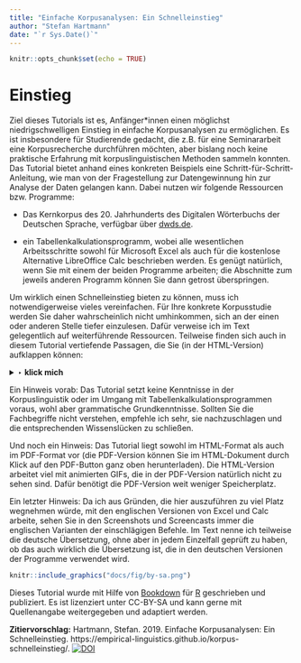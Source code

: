 ```yaml
---
title: "Einfache Korpusanalysen: Ein Schnelleinstieg"
author: "Stefan Hartmann"
date: "`r Sys.Date()`"
---
```


```r
knitr::opts_chunk$set(echo = TRUE)
```


# Einstieg

Ziel dieses Tutorials ist es, Anfänger*innen einen möglichst niedrigschwelligen Einstieg in einfache Korpusanalysen zu ermöglichen. Es ist insbesondere für Studierende gedacht, die z.B. für eine Seminararbeit eine Korpusrecherche durchführen möchten, aber bislang noch keine praktische Erfahrung mit korpuslinguistischen Methoden sammeln konnten. Das Tutorial bietet anhand eines konkreten Beispiels eine Schritt-für-Schritt-Anleitung, wie man von der Fragestellung zur Datengewinnung hin zur Analyse der Daten gelangen kann. Dabei nutzen wir folgende Ressourcen bzw. Programme:

- Das Kernkorpus des 20. Jahrhunderts des Digitalen Wörterbuchs der Deutschen Sprache, verfügbar über <a href="https://dwds.de/" target="_blank">dwds.de</a>.

- ein Tabellenkalkulationsprogramm, wobei alle wesentlichen Arbeitsschritte sowohl für Microsoft Excel als auch für die kostenlose Alternative LibreOffice Calc beschrieben werden. Es genügt natürlich, wenn Sie mit einem der beiden Programme arbeiten; die Abschnitte zum jeweils anderen Programm können Sie dann getrost überspringen.

Um wirklich einen Schnelleinstieg bieten zu können, muss ich notwendigerweise vieles vereinfachen. Für Ihre konkrete Korpusstudie werden Sie daher wahrscheinlich nicht umhinkommen, sich an der einen oder anderen Stelle tiefer einzulesen. Dafür verweise ich im Text gelegentlich auf weiterführende Ressourcen. Teilweise finden sich auch in diesem Tutorial vertiefende Passagen, die Sie (in der HTML-Version) aufklappen können:

<details>
<summary>‣ **klick mich**</summary>

Hallo, ich bin eine vertiefende Passage.

Sonst gibt es hier nichts zu sehen. Sie können mich gern wieder schließen. Danke.

</details>

Ein Hinweis vorab: Das Tutorial setzt keine Kenntnisse in der Korpuslinguistik oder im Umgang mit Tabellenkalkulationsprogrammen voraus, wohl aber grammatische Grundkenntnisse. Sollten Sie die Fachbegriffe nicht verstehen, empfehle ich sehr, sie nachzuschlagen und die entsprechenden Wissenslücken zu schließen.

Und noch ein Hinweis: Das Tutorial liegt sowohl im HTML-Format als auch im PDF-Format vor (die PDF-Version können Sie im HTML-Dokument durch Klick auf den PDF-Button ganz oben herunterladen). Die HTML-Version arbeitet viel mit animierten GIFs, die in der PDF-Version natürlich nicht zu sehen sind. Dafür benötigt die PDF-Version weit weniger Speicherplatz.

Ein letzter Hinweis: Da ich aus Gründen, die hier auszuführen zu viel Platz wegnehmen würde, mit den englischen Versionen von Excel und Calc arbeite, sehen Sie in den Screenshots und Screencasts immer die englischen Varianten der einschlägigen Befehle. Im Text nenne ich teilweise die deutsche Übersetzung, ohne aber in jedem Einzelfall geprüft zu haben, ob das auch wirklich die Übersetzung ist, die in den deutschen Versionen der Programme verwendet wird.


```r

knitr::include_graphics("docs/fig/by-sa.png")

```


Dieses Tutorial wurde mit Hilfe von <a href="https://bookdown.org/" target="_blank">Bookdown</a> für <a href="https://www.r-project.org/" target="_blank">R</a> geschrieben und publiziert. Es ist lizenziert unter CC-BY-SA und kann gerne mit Quellenangabe weitergegeben und adaptiert werden.

**Zitiervorschlag:** Hartmann, Stefan. 2019. Einfache Korpusanalysen: Ein Schnelleinstieg. https://empirical-linguistics.github.io/korpus-schnelleinstieg/. [![DOI](https://zenodo.org/badge/DOI/10.5281/zenodo.3246336.svg)](https://doi.org/10.5281/zenodo.3246336)



